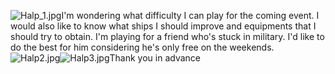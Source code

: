 
[[File:Halp_1.jpg|thumb]]I'm wondering what difficulty I can play for the coming event. I would also like to know what ships I should improve and equipments that I should try to obtain. I'm playing for a friend who's stuck in military. I'd like to do the best for him considering he's only free on the weekends. [[File:Halp2.jpg|thumb]][[File:Halp3.jpg|thumb]]Thank you in advance<ac_metadata title="What difficulty can I play?"> </ac_metadata>
